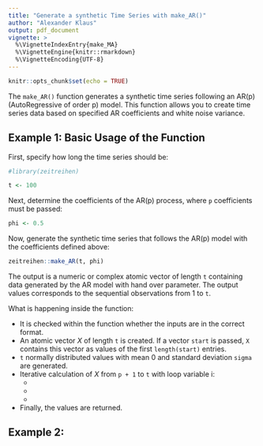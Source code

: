```yaml
---
title: "Generate a synthetic Time Series with make_AR()"
author: "Alexander Klaus"
output: pdf_document
vignette: >
  %\VignetteIndexEntry{make_MA}
  %\VignetteEngine{knitr::rmarkdown}
  %\VignetteEncoding{UTF-8}
---
```


```r
knitr::opts_chunk$set(echo = TRUE)
```

The `make_AR()` function generates a synthetic time series following an AR(p) (AutoRegressive of order p) model. This function allows you to create time series data based on specified AR coefficients and white noise variance.

## Example 1: Basic Usage of the Function

First, specify how long the time series should be:

```r
#library(zeitreihen)

t <- 100
```

Next, determine the coefficients of the AR(p) process, where `p` coefficients must be passed:

```r
phi <- 0.5
```

Now, generate the synthetic time series that follows the AR(p) model with the coefficients defined above:

```r
zeitreihen::make_AR(t, phi)
```

The output is a numeric or complex atomic vector of length `t` containing data generated by the AR model with hand over parameter. The output values corresponds to the sequential observations from 1 to `t`.

What is happening inside the function:

* It is checked within the function whether the inputs are in the correct format.
* An atomic vector $X$ of length `t` is created. If a vector `start` is passed, `X` contains this vector as values of the first `length(start)` entries.
* `t` normally distributed values with mean 0 and standard deviation `sigma` are generated.
* Iterative calculation of $X$ from `p + 1` to `t` with loop variable i:
    * 
    *
    *
* Finally, the values are returned.

## Example 2:
